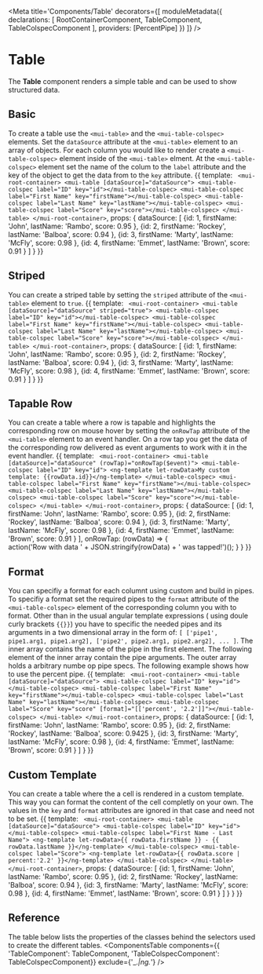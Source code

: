 


<Meta title='Components/Table' decorators={[
  moduleMetadata({
    declarations: [
      RootContainerComponent,
      TableComponent,
      TableColspecComponent
    ],
    providers: [PercentPipe]
  })
]} />

# Table
The **Table** component renders a simple table and can be used to show structured data.

## Basic
To create a table use the `<mui-table>` and the `<mui-table-colspec>` elements. Set the `dataSource` attribute at the 
`<mui-table>` element to an array of objects. For each column you would like to render create a `<mui-table-colspec>` element
inside of the `<mui-table>` elment. At the `<mui-table-colspec>` element set the name of the colum to the `label` attribute
and the key of the object to get the data from to the `key` attribute.
<Preview>
  <Story name='Basic' height='270px'>{{
    template: `
      <mui-root-container>
        <mui-table [dataSource]="dataSource">
          <mui-table-colspec label="ID" key="id"></mui-table-colspec>
          <mui-table-colspec label="First Name" key="firstName"></mui-table-colspec>
          <mui-table-colspec label="Last Name" key="lastName"></mui-table-colspec>
          <mui-table-colspec label="Score" key="score"></mui-table-colspec>
        </mui-table>
      </mui-root-container>`,
    props: {
      dataSource: [ {id: 1, firstName: 'John', lastName: 'Rambo', score: 0.95 },
                    {id: 2, firstName: 'Rockey', lastName: 'Balboa', score: 0.94 },
                    {id: 3, firstName: 'Marty', lastName: 'McFly', score: 0.98 },
                    {id: 4, firstName: 'Emmet', lastName: 'Brown', score: 0.91 } ]
    }
  }}
  </Story>
</Preview>

## Striped
You can create a striped table by setting the `striped` attribute of the `<mui-table>` element to `true`.
<Preview>
  <Story name='Striped' height='270px'>{{
    template: `
      <mui-root-container>
        <mui-table [dataSource]="dataSource" striped="true">
          <mui-table-colspec label="ID" key="id"></mui-table-colspec>
          <mui-table-colspec label="First Name" key="firstName"></mui-table-colspec>
          <mui-table-colspec label="Last Name" key="lastName"></mui-table-colspec>
          <mui-table-colspec label="Score" key="score"></mui-table-colspec>
        </mui-table>
      </mui-root-container>`,
    props: {
      dataSource: [ {id: 1, firstName: 'John', lastName: 'Rambo', score: 0.95 },
                    {id: 2, firstName: 'Rockey', lastName: 'Balboa', score: 0.94 },
                    {id: 3, firstName: 'Marty', lastName: 'McFly', score: 0.98 },
                    {id: 4, firstName: 'Emmet', lastName: 'Brown', score: 0.91 } ]
    }
  }}
  </Story>
</Preview>

## Tapable Row
You can create a table where a row is tapable and highlights the corresponding row on mouse hover by setting the `onRowTap` 
attribute of the `<mui-table>` element to an event handler. On a row tap you get the data of the corresponding row delivered
as event arguments to work with it in the event handler. 
<Preview>
  <Story name='Tapable Row' height='270px'>{{
    template: `
      <mui-root-container>
        <mui-table [dataSource]="dataSource" (rowTap)="onRowTap($event)">
          <mui-table-colspec label="ID" key="id">
            <ng-template let-rowData>My custom template: {{rowData.id}}</ng-template>
          </mui-table-colspec>
          <mui-table-colspec label="First Name" key="firstName"></mui-table-colspec>
          <mui-table-colspec label="Last Name" key="lastName"></mui-table-colspec>
          <mui-table-colspec label="Score" key="score"></mui-table-colspec>
        </mui-table>
      </mui-root-container>`,
    props: {
      dataSource: [ {id: 1, firstName: 'John', lastName: 'Rambo', score: 0.95 },
                    {id: 2, firstName: 'Rockey', lastName: 'Balboa', score: 0.94 },
                    {id: 3, firstName: 'Marty', lastName: 'McFly', score: 0.98 },
                    {id: 4, firstName: 'Emmet', lastName: 'Brown', score: 0.91 } ],
      onRowTap: (rowData) => {  
        action('Row with data ' + JSON.stringify(rowData) + ' was tapped!')();
      }
    }
  }}
  </Story>
</Preview>

## Format
You can specifiy a format for each columnt using custom and build in pipes. To specifiy a format set the required pipes to
the `format` attribute of the `<mui-table-colspec>` element of the corresponding column you with to format. Other than in the
usual angular template expressions ( using doule curly brackets `{{}}`) you have to specific the needed pipes and its arguments
in a two dimensional array in the form of: `[ ['pipe1', pipe1.arg1, pipe1.arg2], ['pipe2', pipe2.arg1, pipe2.arg2], ... ]`.
The inner array contains the name of the pipe in the first element. The following element of the inner array contain the pipe
arguments. The outer array holds a arbitrary numbe op pipe specs. The following example shows how to use the percent pipe.
<Preview>
  <Story name='Format' height='270px'>{{
    template: `
      <mui-root-container>
        <mui-table [dataSource]="dataSource">
          <mui-table-colspec label="ID" key="id"></mui-table-colspec>
          <mui-table-colspec label="First Name" key="firstName"></mui-table-colspec>
          <mui-table-colspec label="Last Name" key="lastName"></mui-table-colspec>
          <mui-table-colspec label="Score" key="score" [format]="[['percent', '2.2']]"></mui-table-colspec>
        </mui-table>
      </mui-root-container>`,
    props: {
      dataSource: [ {id: 1, firstName: 'John', lastName: 'Rambo', score: 0.95 },
                    {id: 2, firstName: 'Rockey', lastName: 'Balboa', score: 0.9425 },
                    {id: 3, firstName: 'Marty', lastName: 'McFly', score: 0.98 },
                    {id: 4, firstName: 'Emmet', lastName: 'Brown', score: 0.91 } ]
    }
  }}
  </Story>
</Preview>

## Custom Template
You can create a table where the a cell is rendered in a custom template. This way you can format the content of the cell
completly on your own. The values in the `key` and `format` attributes are ignored in that case and need not to be set.
<Preview>
  <Story name='Custom Template' height='270px'>{{
    template: `
      <mui-root-container>
        <mui-table [dataSource]="dataSource">
          <mui-table-colspec label="ID" key="id">
          </mui-table-colspec>
          <mui-table-colspec label="First Name - Last Name">
            <ng-template let-rowData>{{ rowData.firstName }} - {{ rowData.lastName }}</ng-template>
          </mui-table-colspec>
          <mui-table-colspec label="Score">
            <ng-template let-rowData>{{ rowData.score | percent:'2.2' }}</ng-template>
          </mui-table-colspec>
        </mui-table>
      </mui-root-container>`,
    props: {
      dataSource: [ {id: 1, firstName: 'John', lastName: 'Rambo', score: 0.95 },
                    {id: 2, firstName: 'Rockey', lastName: 'Balboa', score: 0.94 },
                    {id: 3, firstName: 'Marty', lastName: 'McFly', score: 0.98 },
                    {id: 4, firstName: 'Emmet', lastName: 'Brown', score: 0.91 } ]
      }
    }
  }}
  </Story>
</Preview>

## Reference
The table below lists the properties of the classes behind the selectors used to create the different tables.
<ComponentsTable components={{
  'TableComponent': TableComponent,
  'TableColspecComponent': TableColspecComponent}} 
  exclude={'_.*|ng.*'} 
/>